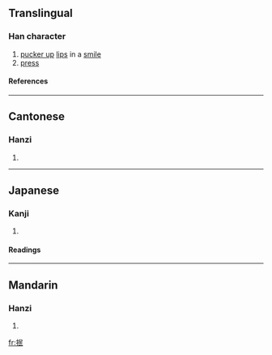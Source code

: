==Translingual==
===Han character===
{{Han char|rn=64|rad=手|as=05|sn=8|four=5704<sub>7</sub>|canj=手口女心 (QRVP)}}
# [[pucker up]] [[lips]] in a [[smile]]
# [[press]]
====References====
{{Han ref|kx=0424.100|dkj=11932|dj=0772.060|hdz=31859.030|uh=62BF|ud=25279|bh=A9D7|bd=43479}}
----
==Cantonese==
===Hanzi===
{{yue-hanzi|jyut=|y=[[man5]]}}
# {{defn|Cantonese}}
----
==Japanese==
===Kanji===
{{ja-kanji|grade=|rs=手05}}
# {{defn|Japanese}} 
====Readings====
{{ja-readings|on=[[びん]] (bin), [[みん]] (min)|kun=[[なでる]] (naderu)}}
----
==Mandarin==
===Hanzi===
{{cmn-hanzi|pin=[[bì]] ([[bi4]]), [[mǐn]] ([[min3]])|wg=pi<sup>4</sup>, min<sup>3</sup>}}
# {{defn|Mandarin}}

[[fr:抿]]